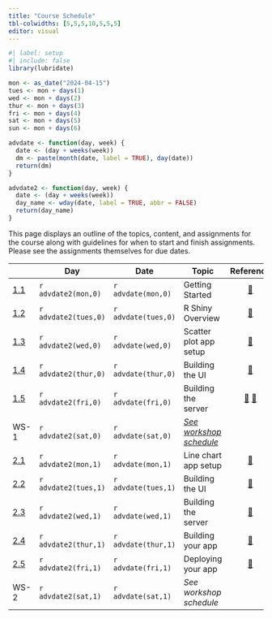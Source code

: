 ```yaml
---
title: "Course Schedule"
tbl-colwidths: [5,5,5,10,5,5,5]
editor: visual
---
```


```r
#| label: setup
#| include: false
library(lubridate)

mon <- as_date("2024-04-15")
tues <- mon + days(1)
wed <- mon + days(2)
thur <- mon + days(3)
fri <- mon + days(4)
sat <- mon + days(5)
sun <- mon + days(6)

advdate <- function(day, week) {
  date <- (day + weeks(week))
  dm <- paste(month(date, label = TRUE), day(date))
  return(dm)  
}

advdate2 <- function(day, week) {
  date <- (day + weeks(week))
  day_name <- wday(date, label = TRUE, abbr = FALSE)
  return(day_name)
}
```

This page displays an outline of the topics, content, and assignments for the course along with guidelines for when to start and finish assignments. Please see the assignments themselves for due dates.

::: column-screen-inset-right
|                                             | Day                  | Date                | Topic                                                                         |                                                                              Reference                                                                              |                                                                    Videos                                                                     | Assignments |
|-----------|-----------|-----------|-----------|:---------:|:---------:|:---------:|
| [1.1](/modules/module-1.1.qmd "Module 1.1") | `r advdate2(mon,0)`  | `r advdate(mon,0)`  | Getting Started                                                               |                                                      [📖](https://shiny.posit.co/r/gallery/ "R Shiny Gallery")                                                      | [🖥️](https://youtu.be/eimM6pNkYjE "RStudio Setup") [🖥️](https://youtu.be/MKwyauo8nSI?si=PQBS8VaI16Kx8hd1 "Intro to the Tidyverse (Tom Mock)") |             |
| [1.2](/modules/module-1.2.qmd "Module 1.2") | `r advdate2(tues,0)` | `r advdate(tues,0)` | R Shiny Overview                                                              |                                 [📖](https://shiny.posit.co/r/getstarted/shiny-basics/lesson1/index.html "R Shiny Getting Started")                                 |                       [🖥️](https://youtu.be/HpqLXB_TnpI?si=Vu-CTNQYmXK2opDe "The Past and Future of Shiny (Joe Cheng)")                       |             |
| [1.3](/modules/module-1.3.qmd "Module 1.3") | `r advdate2(wed,0)`  | `r advdate(wed,0)`  | Scatter plot app setup                                                        |                                              [📖](https://mastering-shiny.org/basic-app.html "Mastering Shiny ch. 1")                                               |                                                                      🖥️                                                                       |             |
| [1.4](/modules/module-1.4.qmd "Module 1.4") | `r advdate2(thur,0)` | `r advdate(thur,0)` | Building the UI                                                               |                                              [📖](https://mastering-shiny.org/basic-ui.html "Mastering Shiny, ch. 2")                                               |                                                                      🖥️                                                                       |             |
| [1.5](/modules/module-1.5.qmd "Module 1.5") | `r advdate2(fri,0)`  | `r advdate(fri,0)`  | Building the server                                                           | [📖](https://mastering-shiny.org/basic-reactivity.html "Mastering Shiny, ch. 3.1-3.3") [📖](https://mastering-shiny.org/action-tidy.html "Mastering Shiny, ch. 12") |                                                                      🖥️                                                                       |             |
| WS-1                                        | `r advdate2(sat,0)`  | `r advdate(sat,0)`  | [*See workshop schedule*](weeks/workshop-day1.qmd "Week 1 workshop schedule") |                                                                                                                                                                     |                                                                                                                                               |     🧮      |
| [2.1](/modules/module-2.1.qmd "Module 2.1") | `r advdate2(mon,1)`  | `r advdate(mon,1)`  | Line chart app setup                                                          |                                               [📖](https://shiny.posit.co/r/articles/build/sliders/ "Using Sliders")                                                |                                                                      🖥️                                                                       |             |
| [2.2](/modules/module-2.2.qmd "Module 2.2") | `r advdate2(tues,1)` | `r advdate(tues,1)` | Building the UI                                                               |                                            [📖](https://mastering-shiny.org/action-layout.html "Mastering Shiny, ch. 6")                                            |                                                                      🖥️                                                                       |             |
| [2.3](/modules/module-2.3.qmd "Module 2.3") | `r advdate2(wed,1)`  | `r advdate(wed,1)`  | Building the server                                                           |                                         [📖](https://mastering-shiny.org/basic-reactivity.html "Mastering Shiny, ch. 3.4")                                          |                                                                      🖥️                                                                       |             |
| [2.4](/modules/module-2.4.qmd "Module 2.4") | `r advdate2(thur,1)` | `r advdate(thur,1)` | Building your app                                                             |                                           [📖](https://mastering-shiny.org/action-workflow.html "Mastering Shiny, ch. 5")                                           |                                                                      🖥️                                                                       |             |
| [2.5](/modules/module-2.5.qmd "Module 2.5") | `r advdate2(fri,1)`  | `r advdate(fri,1)`  | Deploying your app                                                            |                                    [📖](https://docs.posit.co/shinyapps.io/index.html "shinyapps.io Getting Started, chs. 1&2")                                     |                                                                      🖥️                                                                       |             |
| WS-2                                        | `r advdate2(sat,1)`  | `r advdate(sat,1)`  | *See workshop schedule*                                                       |                                                                                                                                                                     |                                                                                                                                               |    🧮 ✍️    |
:::
